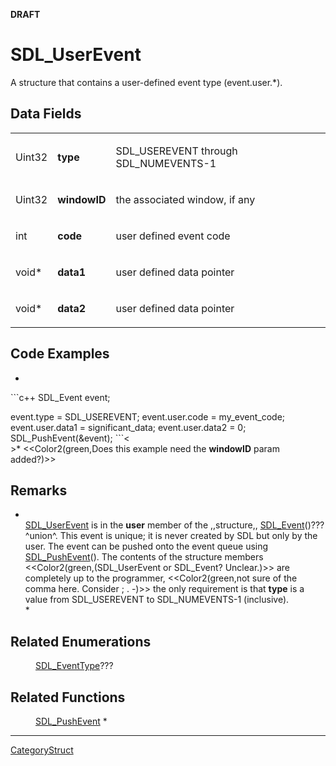 <!-- pragma section-numbers off -->
<!-- pragma disable-camelcase -->
'''DRAFT'''

= SDL_UserEvent =
A structure that contains a user-defined event type (event.user.*).


== Data Fields ==
{|
|Uint32
|'''type'''
|SDL_USEREVENT through SDL_NUMEVENTS-1
|-
|Uint32
|'''windowID'''
|the associated window, if any
|-
|int
|'''code'''
|user defined event code
|-
|void*
|'''data1'''
|user defined data pointer
|-
|void*
|'''data2'''
|user defined data pointer
|}

== Code Examples ==
*<br/>
```c++
SDL_Event event;

event.type = SDL_USEREVENT;
event.user.code = my_event_code;
event.user.data1 = significant_data;
event.user.data2 = 0;
SDL_PushEvent(&event);
```<<BR>>*
<<Color2(green,Does this example need the '''windowID''' param added?)>>

== Remarks ==
*<br/>[[SDL_UserEvent]] is in the '''user''' member of the ,,structure,, [[SDL_Event]]()??? ^union^. This event is unique; it is never created by SDL but only by the user. The event can be pushed onto the event queue using [[SDL_PushEvent]](). The contents of the structure members <<Color2(green,(SDL_UserEvent or SDL_Event?  Unclear.)>> are completely up to the programmer, <<Color2(green,not sure of the comma here. Consider ; . -)>> the only requirement is that '''type''' is a value from SDL_USEREVENT to SDL_NUMEVENTS-1 (inclusive). <br/>*

== Related Enumerations ==
:[[SDL_EventType]]???

== Related Functions ==
:[[SDL_PushEvent]] *

----
[[CategoryStruct]]
